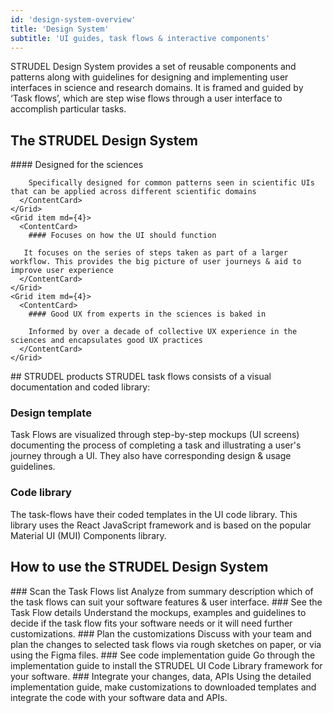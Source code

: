 ```yaml
---
id: 'design-system-overview'
title: 'Design System'
subtitle: 'UI guides, task flows & interactive components'
---
```


<Hero>
  STRUDEL Design System provides a set of reusable components and patterns along with guidelines for designing and implementing user interfaces in science and research domains. It is framed and guided by ‘Task flows’, which are step wise flows through a user interface to accomplish particular tasks. 

  ## The STRUDEL Design System

  <Grid container spacing={4}>
    <Grid item md={4}>
      <ContentCard>
        #### Designed for the sciences

        Specifically designed for common patterns seen in scientific UIs that can be applied across different scientific domains
      </ContentCard>
    </Grid>
    <Grid item md={4}>
      <ContentCard>
        #### Focuses on how the UI should function

       It focuses on the series of steps taken as part of a larger workflow. This provides the big picture of user journeys & aid to improve user experience
      </ContentCard>
    </Grid>
    <Grid item md={4}>
      <ContentCard>
        #### Good UX from experts in the sciences is baked in

        Informed by over a decade of collective UX experience in the sciences and encapsulates good UX practices
      </ContentCard>
    </Grid>
  </Grid>
</Hero>
<PageContainer>
  ## STRUDEL products
  STRUDEL task flows consists of a visual documentation and coded library:
  
  ### Design template
  Task Flows are visualized through step-by-step mockups (UI screens) documenting the process of completing a task and illustrating a user's journey through a UI. They also have corresponding design & usage guidelines.

  ### Code library
  The task-flows have their coded templates in the UI code library. This library uses the React JavaScript framework and is based on the popular Material UI (MUI) Components library.


  ## How to use the STRUDEL Design System

  <ContentStepper>
    <ContentStep>
      <StepLabel>
        ### Scan the Task Flows list
      </StepLabel>
      <StepContent>
        Analyze from summary description which of the task flows can suit your software features & user interface.
      </StepContent>
    </ContentStep>
    <ContentStep>
      <StepLabel>
        ### See the Task Flow details
      </StepLabel>
      <StepContent>
        Understand the mockups, examples and guidelines  to decide if the task flow fits your software needs or it will need further customizations.
      </StepContent>
    </ContentStep>
    <ContentStep>
      <StepLabel>
        ### Plan the customizations
      </StepLabel>
      <StepContent>
        Discuss with your team and plan the changes to selected task flows via rough sketches on paper, or via using the Figma files.
      </StepContent>
    </ContentStep>
    <ContentStep>
      <StepLabel>
        ### See code implementation guide
      </StepLabel>
      <StepContent>
        Go through the implementation guide to install the STRUDEL UI Code Library framework for your software.
      </StepContent>
    </ContentStep>
    <ContentStep>
      <StepLabel>
        ### Integrate your changes, data, APIs
      </StepLabel>
      <StepContent>
        Using the detailed implementation  guide, make customizations to downloaded templates and integrate the code with your software data and APIs.
      </StepContent>
    </ContentStep>
  </ContentStepper>
</PageContainer>